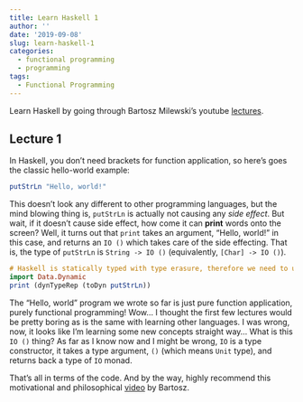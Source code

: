 ```yaml
---
title: Learn Haskell 1
author: ''
date: '2019-09-08'
slug: learn-haskell-1
categories:
  - functional programming
  - programming
tags:
  - Functional Programming
---
```


Learn Haskell by going through Bartosz Milewski's youtube [lectures](https://www.youtube.com/user/DrBartosz/playlists).

## Lecture 1

In Haskell, you don't need brackets for function application, so here's goes the classic hello-world example:

```haskell
putStrLn "Hello, world!"
```


This doesn't look any different to other programming languages, but the mind blowing thing is, `putStrLn` is actually not causing any _side effect_. But wait, if it doesn't cause side effect, how come it can __print__ words onto the screen? Well, it turns out that `print` takes an argument, "Hello, world!" in this case, and returns an `IO ()` which takes care of the side effecting. That is, the type of `putStrLn` is `String -> IO ()` (equivalently, `[Char] -> IO ()`).

```haskell
# Haskell is statically typed with type erasure, therefore we need to use toDyn to turn them into dynamic types
import Data.Dynamic
print (dynTypeRep (toDyn putStrLn))
```


The "Hello, world" program we wrote so far is just pure function application, purely functional programming! Wow... I thought the first few lectures would be pretty boring as is the same with learning other languages. I was wrong, now, it looks like I'm learning some new concepts straight way... What is this `IO ()` thing? As far as I know now and I might be wrong, `IO` is a type constructor, it takes a type argument, `()` (which means `Unit` type), and returns back a type of `IO` monad. 

That's all in terms of the code. And by the way, highly recommend this motivational and philosophical [video](https://www.youtube.com/watch?v=I8LbkfSSR58) by Bartosz.
